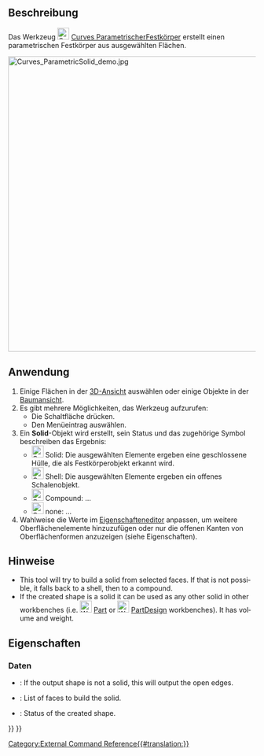 <languages/>

{{Docnav/de
|[[Curves_ExtractSubshape/de|ExtractSubshape]]
|[[Curves_PasteSVG/de|PasteSVG]]
|[[Curves_Workbench/de|Curves]]
|IconL=Curves_ExtractSubshape.svg
|IconR=Curves_PasteSVG.svg
|IconC=Curves_workbench_icon.svg
}}

{{GuiCommand/de
|Name=Curves ParametricSolid
|Name/de=Curves ParametrischerFestkörper
|MenuLocation=Misc. → Parametric solid
|Workbenches=[[Curves_Workbench/de|Curves]]
}}

<span id="Description"></span>
==Beschreibung==

Das Werkzeug [[Image:Curves_ParametricSolid.svg|24px]] [[Curves_ParametricSolid/de|Curves ParametrischerFestkörper]] erstellt einen parametrischen Festkörper aus ausgewählten Flächen.

[[File:Curves_ParametricSolid_demo.jpg|600px]]
{{Caption|Eine aus 4 Flächen bestehende Tragflächenform vor (links) und ein einzelner Festkörper nach der Anwendung dieses Werkzeugs (rechts)}}

<span id="Usage"></span>
==Anwendung==

# Einige Flächen in der [[3D_view/de|3D-Ansicht]] auswählen oder einige Objekte in der [[Tree_view/de|Baumansicht]].
# Es gibt mehrere Möglichkeiten, das Werkzeug aufzurufen: 
#* Die Schaltfläche {{Button|[[Image:Curves_ParametricSolid.svg|16px]] [[Curves_ParametricSolid/de|Parametrischer Körper]]}} drücken.
#* Den Menüeintrag {{MenuCommand|Misc. → [[Image:Curves_ParametricSolid.svg|16px]] Parametrischer Körper}} auswählen.
# Ein '''Solid'''-Objekt wird erstellt, sein Status und das zugehörige Symbol beschreiben das Ergebnis:
#* [[Image:Curves_ParametricSolidStatus01.svg|24px]] Solid: Die ausgewählten Elemente ergeben eine geschlossene Hülle, die als Festkörperobjekt erkannt wird.
#* [[Image:Curves_ParametricSolidStatus02.svg|24px]] Shell: Die ausgewählten Elemente ergeben ein offenes Schalenobjekt.
#* [[Image:Curves_ParametricSolidStatus03.svg|24px]] Compound: ...
#* [[Image:Curves_ParametricSolidStatus04.svg|24px]] none: ...
# Wahlweise die Werte im [[Property_editor/de|Eigenschafteneditor]] anpassen, um weitere Oberflächenelemente hinzuzufügen oder nur die offenen Kanten von Oberflächenformen anzuzeigen (siehe Eigenschaften).

<span id="Notes"></span>
==Hinweise==

<div lang="en" dir="ltr" class="mw-content-ltr">
* This tool will try to build a solid from selected faces. If that is not possible, it falls back to a shell, then to a compound.
* If the created shape is a solid it can be used as any other solid in other workbenches (i.e. [[Image:Workbench_Part.svg|24px]] [[Part_Workbench|Part]] or [[Image:Workbench_PartDesign.svg|24px]] [[PartDesign_Workbench|PartDesign]] workbenches). It has volume and weight.
</div>

<span id="Properties"></span>
==Eigenschaften==

<span id="Data"></span>
===Daten===

{{TitleProperty|Debug}}

<div lang="en" dir="ltr" class="mw-content-ltr">
* {{PropertyData|ShowOpenEdges|Bool}}: If the output shape is not a solid, this will output the open edges.
</div>

{{TitleProperty|Solid}}

<div lang="en" dir="ltr" class="mw-content-ltr">
* {{PropertyData|Faces|LinkSubList}}: List of faces to build the solid.
* {{PropertyData|ShapeStatus|String|ReadOnly}}: Status of the created shape.
</div>


{{Docnav/de
|[[Curves_ExtractSubshape/de|ExtractSubshape]]
|[[Curves_PasteSVG/de|PasteSVG]]
|[[Curves_Workbench/de|Curves]]
|IconL=Curves_ExtractSubshape.svg
|IconR=Curves_PasteSVG.svg
|IconC=Curves_workbench_icon.svg
}}

{{Curves Tools navi{{#translation:}}}}
{{Userdocnavi{{#translation:}}}}
[[Category:External Command Reference{{#translation:}}]]